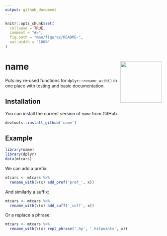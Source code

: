 ```yaml
---
output: github_document
---
```


<!-- README.md is generated from README.Rmd. Please edit that file -->

```r
knitr::opts_chunk$set(
  collapse = TRUE,
  comment = "#>",
  fig.path = "man/figures/README-",
  out.width = "100%"
)
```

# name <img src='man/figures/logo.png' align="right" height="133" />

<!-- badges: start -->
<!-- badges: end -->

Puts my re-used functions for `dplyr::rename_with()` in one place with testing and basic documentation.

## Installation

<!--
You can install the released version of name from [CRAN](https://CRAN.R-project.org) with:

``` r
install.packages("name")
```
-->

You can install the current version of `name` from GitHub.
``` r
devtools::install_github('name')
```

## Example

```r
library(name)
library(dplyr)
data(mtcars)
```

We can add a prefix:
```r
mtcars <- mtcars %>% 
  rename_with(\(x) add_pref('pref_', x))
```

And similarly a suffix:
```r
mtcars <- mtcars %>% 
  rename_with(\(x) add_suff('_suff', x))
```

Or a replace a phrase:
```r
mtcars <- mtcars %>% 
  rename_with(\(x) repl_phrase('_hp', '_hitpoints', x))
```


